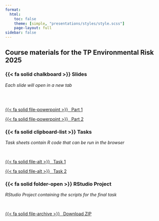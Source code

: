 ```yaml
---
format:
  html:
    toc: false
    theme: [simple, "presentations/styles/style.scss"]
    page-layout: full
sidebar: false
---
```



## Course materials for the TP Environmental Risk 2025


::: {.grid}

::: {.g-col-4 .slides-section}
### {{< fa solid chalkboard >}} Slides  

*Each slide will open in a new tab* 

<br><br>
  

<a class="btn btn-info btn-sm" target="_blank" href="presentations/output/Part_1.html">
  {{< fa solid file-powerpoint >}} &ensp;<span class="font-monospace">Part 1</span>
</a>

<a class="btn btn-info btn-sm" target="_blank" href="presentations/output/Part_2.html">
  {{< fa solid file-powerpoint >}} &ensp;<span class="font-monospace">Part 2</span>
</a>
:::

::: {.g-col-4 .tasks-section}
### {{< fa solid clipboard-list >}} Tasks  

*Task sheets contain R code that can be run in the browser* 

<br>

<a class="btn btn-warning btn-sm" href="tasks_part1.qmd">
  {{< fa solid file-alt >}} &ensp;<span class="font-monospace">Task 1</span>
</a>

<a class="btn btn-warning btn-sm" href="tasks_part2.qmd">
  {{< fa solid file-alt >}} &ensp;<span class="font-monospace">Task 2</span>
</a>
:::

::: {.g-col-4 .project-section}
### {{< fa solid folder-open >}} RStudio Project  

*RStudio Project containing the scripts for the final task*

<br>

<a class="btn btn-success btn-sm" href="bleaching_analysis.zip" download>
  {{< fa solid file-archive >}} &ensp;<span class="font-monospace">Download ZIP</span>
</a>
:::
:::
